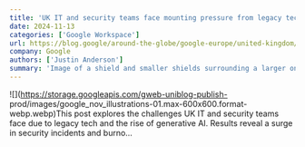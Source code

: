 ```yaml
---
title: 'UK IT and security teams face mounting pressure from legacy technology'
date: 2024-11-13
categories: ['Google Workspace']
url: https://blog.google/around-the-globe/google-europe/united-kingdom/uk-it-and-security-teams-face-mounting-pressure-from-legacy-technology/
company: Google
authors: ['Justin Anderson']
summary: 'Image of a shield and smaller shields surrounding a larger one'
---
```



![](https://storage.googleapis.com/gweb-uniblog-publish-
prod/images/google_nov_illustrations-01.max-600x600.format-webp.webp)This post
explores the challenges UK IT and security teams face due to legacy tech and
the rise of generative AI. Results reveal a surge in security incidents and
burno…

